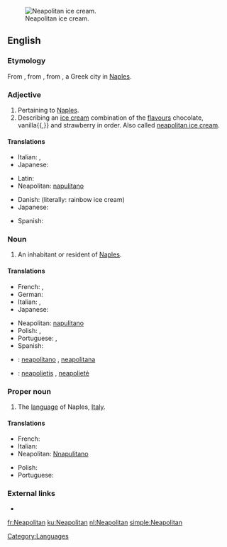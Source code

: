 [[Image:Neapolitan ice cream UK.JPG|thumb|right|Neapolitan ice cream.]]
==English==

===Etymology===
From {{etyl|la|en}} {{term|neapolitanus|neāpolītānus|lang=la}}, from {{term|Neapolis|Neāpolis|lang=la}}, from {{etyl|grc|en}} {{term|Νεάπολις||new city|tr=Neapolis|sc=Grek|lang=grc}}, a Greek city in [[Naples]].

===Adjective===
{{en-adj|-}}

# Pertaining to [[Naples]].
# Describing an [[ice cream]] combination of the [[flavours]] chocolate, vanilla{{,}} and strawberry in order. Also called [[neapolitan ice cream]].

====Translations====
{{trans-top|pertaining to Naples}}
* Italian: {{t+|it|napoletano}}, {{t-|it|partenopeo}}
* Japanese: {{t|ja|ナポリの|tr=napori no}}
{{trans-mid}}
* Latin: {{t-|la|neapolitanus|alt=neāpolītānus}}
* Neapolitan: [[napulitano]]
{{trans-bottom}}

{{trans-top|ice cream}}
* Danish: {{t|da|regnbueis}} (literally: rainbow ice cream)
* Japanese: {{t+|ja|ナポリタン|tr=naporitan}}
{{trans-mid}}
* Spanish: {{t|es|helado napolitano|m}}
{{trans-bottom}}

===Noun===
{{en-noun}}

# An inhabitant or resident of [[Naples]].

====Translations====
{{trans-top|inhabitant or resident of Naples}}
* French: {{t+|fr|Napolitain|m}}, {{t-|fr|Napolitaine|f}}
* German: {{t|de|Neapolitaner|m}}
* Italian: {{t+|it|napoletano|m}}, {{t+|it|napoletana|f}}
* Japanese: {{t|ja|ナポリ人|tr=napori jin}}
{{trans-mid}}
* Neapolitan: [[napulitano]]
* Polish: {{t-|pl|Neapolitanin|m}}, {{t-|pl|Neapolitanka|f}}
* Portuguese: {{t+|pt|napolitano|m}}, {{t-|pt|napolitana|f}}
* Spanish: {{t|es|napolitano}}
{{trans-bottom}}

{{checktrans-top}}
* {{ttbc|Interlingua}}: [[neapolitano]] {{m}}, [[neapolitana]] {{f}}
* {{ttbc|Lithuanian}}: [[neapolietis]] {{m}}, [[neapolietė]] {{f}}
{{checktrans-bottom}}

===Proper noun===
{{en-proper noun}}

# The [[language]] of Naples, [[Italy]].

====Translations====
{{trans-top|language of Naples, Italy}}
* French: {{t+|fr|napolitain|m}}
* Italian: {{t+|it|napoletano|m}}
* Neapolitan: [[Nnapulitano]]
{{trans-mid}}
* Polish: {{t+|pl|neapolitański|m}}
* Portuguese: {{t+|pt|napolitano|m}}
{{trans-bottom}}

===External links===
* {{ethnologue|code=nap}}

[[Category:Languages]]

[[fr:Neapolitan]]
[[ku:Neapolitan]]
[[nl:Neapolitan]]
[[simple:Neapolitan]]